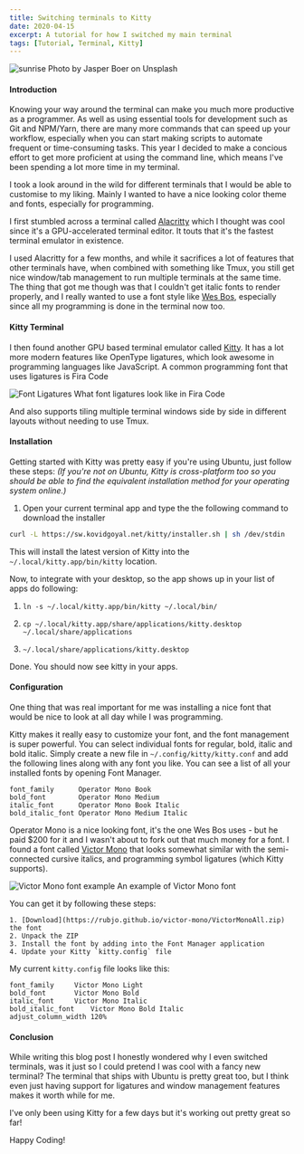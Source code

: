 ```yaml
---
title: Switching terminals to Kitty
date: 2020-04-15
excerpt: A tutorial for how I switched my main terminal
tags: [Tutorial, Terminal, Kitty]
---
```


![sunrise](./jasper-boer-1fUu0dratoM-unsplash.jpg)
Photo by Jasper Boer on Unsplash

#### Introduction

Knowing your way around the terminal can make you much more productive as a programmer.
As well as using essential tools for development such as Git and NPM/Yarn, there
are many more commands that can speed up your workflow, especially when you can
start making scripts to automate frequent or time-consuming tasks. This year I
decided to make a concious effort to get more proficient at using the command line,
which means I've been spending a lot more time in my terminal.

I took a look around in the wild for different terminals that I would be able to
customise to my liking. Mainly I wanted to have a nice looking color theme
and fonts, especially for programming.

I first stumbled across a terminal called [Alacritty](https://github.com/alacritty/alacritty)
which I thought was cool since it's a GPU-accelerated terminal editor. It touts that
it's the fastest terminal emulator in existence.

I used Alacritty for a few months, and while it sacrifices a lot of features that
other terminals have, when combined with something like Tmux, you still get nice
window/tab management to run multiple terminals at the same time. The thing that
got me though was that I couldn't get italic fonts to render properly, and I really
wanted to use a font style like [Wes Bos](https://wesbos.com/uses/), especially
since all my programming is done in the terminal now too.

#### Kitty Terminal

I then found another GPU based terminal emulator called [Kitty](https://sw.kovidgoyal.net/kitty/).
It has a lot more modern features like OpenType ligatures, which look awesome in
programming languages like JavaScript. A common programming font that uses ligatures
is Fira Code

![Font Ligatures](./fira_code_ligatures.png)
What font ligatures look like in Fira Code

And also supports tiling multiple terminal windows side by side in different layouts
without needing to use Tmux.

#### Installation

Getting started with Kitty was pretty easy if you're using Ubuntu, just follow these steps:
_(If you're not on Ubuntu, Kitty is cross-platform too so you should be able to
find the equivalent installation method for your operating system online.)_

1. Open your current terminal app and type the the following command to download
the installer

```bash
curl -L https://sw.kovidgoyal.net/kitty/installer.sh | sh /dev/stdin
```

This will install the latest version of Kitty into the `~/.local/kitty.app/bin/kitty`
location.

Now, to integrate with your desktop, so the app shows up in your list of apps do
following:

1. `ln -s ~/.local/kitty.app/bin/kitty ~/.local/bin/`

2. `cp ~/.local/kitty.app/share/applications/kitty.desktop ~/.local/share/applications`

3. `~/.local/share/applications/kitty.desktop`

Done. You should now see kitty in your apps.

#### Configuration

One thing that was real important for me was installing a nice font that would
be nice to look at all day while I was programming.

Kitty makes it really easy to customize your font, and the font management
is super powerful. You can select individual fonts for regular, bold, italic and
bold italic. Simply create a new file in `~/.config/kitty/kitty.conf` and add
the following lines along with any font you like. You can see a list of all your
installed fonts by opening Font Manager.

```
font_family      Operator Mono Book
bold_font        Operator Mono Medium
italic_font      Operator Mono Book Italic
bold_italic_font Operator Mono Medium Italic
```

Operator Mono is a nice looking font, it's the one Wes Bos uses - but he paid
$200 for it and I wasn't about to fork out that much money for a font. I found
a font called [Victor Mono](https://rubjo.github.io/victor-mono/) that looks
somewhat similar with the semi-connected cursive italics, and programming symbol
ligatures (which Kitty supports).

![Victor Mono font example](./victor_mono_font.png)
An example of Victor Mono font

You can get it by following these steps:

```
1. [Download](https://rubjo.github.io/victor-mono/VictorMonoAll.zip) the font
2. Unpack the ZIP
3. Install the font by adding into the Font Manager application
4. Update your Kitty `kitty.config` file
```

My current `kitty.config` file looks like this:

```
font_family		Victor Mono Light
bold_font		Victor Mono Bold
italic_font		Victor Mono Italic
bold_italic_font	Victor Mono Bold Italic
adjust_column_width	120%
```

#### Conclusion

While writing this blog post I honestly wondered why I even switched
terminals, was it just so I could pretend I was cool with a fancy new
terminal? The terminal that ships with Ubuntu is pretty great too, but
I think even just having support for ligatures and window management
features makes it worth while for me.

I've only been using Kitty for a few days but it's working out pretty
great so far!

Happy Coding!
